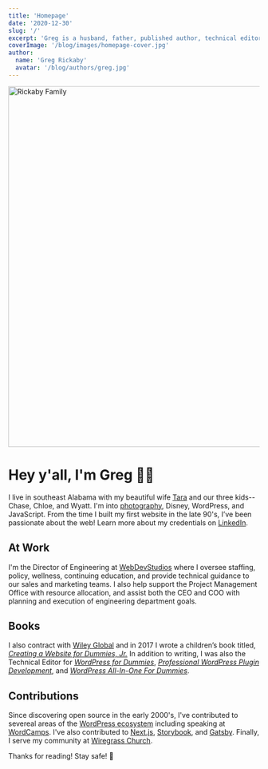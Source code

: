 ```yaml
---
title: 'Homepage'
date: '2020-12-30'
slug: '/'
excerpt: 'Greg is a husband, father, published author, technical editor, and open&#x2d;source contributor who&#8217;s been building websites since the late 90&#8217;s.'
coverImage: '/blog/images/homepage-cover.jpg'
author:
  name: 'Greg Rickaby'
  avatar: '/blog/authors/greg.jpg'
---
```


<div className="wide">
  <Image
    alt="Rickaby Family"
    height="722"
    src="/blog/images/rickaby-family-2019.jpg"
    width="962"
  />
</div>

# Hey y'all, I'm Greg 👋🏻

I live in southeast Alabama with my beautiful wife [Tara](https://tararickaby.com) and our three kids-- Chase, Chloe, and Wyatt. I'm into [photography](https://gregrickaby.com/photos), Disney, WordPress, and JavaScript. From the time I built my first website in the late 90's, I’ve been passionate about the web! Learn more about my credentials on [LinkedIn](https://www.linkedin.com/in/gregrickaby/).

## At Work

I'm the Director of Engineering at [WebDevStudios](https://webdevstudios.com/) where I oversee staffing, policy, wellness, continuing education, and provide technical guidance to our sales and marketing teams. I also help support the Project Management Office with resource allocation, and assist both the CEO and COO with planning and execution of engineering department goals.

## Books

I also contract with [Wiley Global](https://www.wiley.com/en-us/) and in 2017 I wrote a children’s book titled, [_Creating a Website for Dummies, Jr._](http://gregslink.co/create-a-website-am) In addition to writing, I was also the Technical Editor for _[WordPress for Dummies](https://amzn.to/37XCflU)_, _[Professional WordPress Plugin Development](https://amzn.to/2BgCg7i)_, and _[WordPress All-In-One For Dummies](https://amzn.to/37MMDLp)_.

## Contributions

Since discovering open source in the early 2000's, I've contributed to severeal areas of the [WordPress ecosystem](https://profiles.wordpress.org/gregrickaby/) including speaking at [WordCamps](https://central.wordcamp.org/). I've also contributed to [Next.js](https://nextjs.org), [Storybook](https://github.com/storybookjs/storybook), and [Gatsby](https://gatsbyjs.org). Finally, I serve my community at [Wiregrass Church](https://wiregrasschurch.org).

Thanks for reading! Stay safe! 🍻
